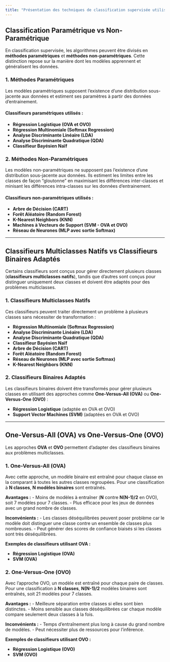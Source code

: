 ```yaml
---
title: "Présentation des techniques de classification supervisée utilisées"
---
```


## Classification Paramétrique vs Non-Paramétrique

En classification supervisée, les algorithmes peuvent être divisés en **méthodes paramétriques** et **méthodes non-paramétriques**. Cette distinction repose sur la manière dont les modèles apprennent et généralisent les données.

### 1. Méthodes Paramétriques
Les modèles paramétriques supposent l'existence d'une distribution sous-jacente aux données et estiment ses paramètres à partir des données d'entrainement. 

#### Classifieurs paramétriques utilisés :

- **Régression Logistique (OVA et OVO)**
- **Régression Multinomiale (Softmax Regression)**
- **Analyse Discriminante Linéaire (LDA)**
- **Analyse Discriminante Quadratique (QDA)**
- **Classifieur Bayésien Naïf**

### 2. Méthodes Non-Paramétriques
Les modèles non-paramétriques ne supposent pas l'existence d'une distribution sous-jacente aux données. Ils estiment les limites entre les classes de façon "gloutonne" en maximisant les différences inter-classes et minisant les différences intra-classes sur les données d'entrainement.

#### Classifieurs non-paramétriques utilisés :

- **Arbre de Décision (CART)**
- **Forêt Aléatoire (Random Forest)**
- **K-Nearest Neighbors (KNN)**
- **Machines à Vecteurs de Support (SVM - OVA et OVO)**
- **Réseau de Neurones (MLP avec sortie Softmax)**

---

## Classifieurs Multiclasses Natifs vs Classifieurs Binaires Adaptés

Certains classifieurs sont conçus pour gérer directement plusieurs classes (**classifieurs multiclasses natifs**), tandis que d'autres sont conçus pour distinguer uniquement deux classes et doivent être adaptés pour des problèmes multiclasses.

### 1. Classifieurs Multiclasses Natifs
Ces classifieurs peuvent traiter directement un problème à plusieurs classes sans nécessiter de transformation :

- **Régression Multinomiale (Softmax Regression)**
- **Analyse Discriminante Linéaire (LDA)**
- **Analyse Discriminante Quadratique (QDA)**
- **Classifieur Bayésien Naïf**
- **Arbre de Décision (CART)**
- **Forêt Aléatoire (Random Forest)**
- **Réseau de Neurones (MLP avec sortie Softmax)**
- **K-Nearest Neighbors (KNN)**

### 2. Classifieurs Binaires Adaptés
Les classifieurs binaires doivent être transformés pour gérer plusieurs classes en utilisant des approches comme **One-Versus-All (OVA)** ou **One-Versus-One (OVO)** :

- **Régression Logistique** (adaptée en OVA et OVO)
- **Support Vector Machines (SVM)** (adaptées en OVA et OVO)

---

## One-Versus-All (OVA) vs One-Versus-One (OVO)

Les approches **OVA** et **OVO** permettent d’adapter des classifieurs binaires aux problèmes multiclasses.

### 1. One-Versus-All (OVA)
Avec cette approche, un modèle binaire est entraîné pour chaque classe en la comparant à toutes les autres classes regroupées. Pour une classification à **N classes**, **N modèles binaires** sont entraînés.

**Avantages :**
- Moins de modèles à entraîner (**N** contre **N(N-1)/2** en OVO), soit 7 modèles pour 7 classes.
- Plus efficace pour les jeux de données avec un grand nombre de classes.

**Inconvénients :**
- Les classes déséquilibrées peuvent poser problème car le modèle doit distinguer une classe contre un ensemble de classes plus nombreuses.
- Peut générer des scores de confiance biaisés si les classes sont très déséquilibrées.

**Exemples de classifieurs utilisant OVA :**

- **Régression Logistique (OVA)**
- **SVM (OVA)**

### 2. One-Versus-One (OVO)
Avec l’approche OVO, un modèle est entraîné pour chaque paire de classes. Pour une classification à **N classes**, **N(N-1)/2** modèles binaires sont entraînés, soit 21 modèles pour 7 classes.

**Avantages :**
- Meilleure séparation entre classes si elles sont bien distinctes.
- Moins sensible aux classes déséquilibrées car chaque modèle compare seulement deux classes à la fois.

**Inconvénients :**
- Temps d’entraînement plus long à cause du grand nombre de modèles.
- Peut nécessiter plus de ressources pour l’inférence.

**Exemples de classifieurs utilisant OVO :**

- **Régression Logistique (OVO)**
- **SVM (OVO)**

